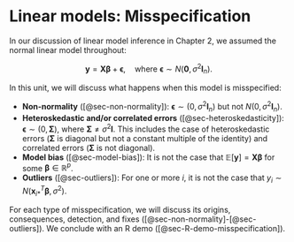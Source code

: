 # Linear models: Misspecification

In our discussion of linear model inference in Chapter 2, we assumed the normal linear model throughout:

$$
\boldsymbol{y} = \boldsymbol{X} \boldsymbol{\beta} + \boldsymbol{\epsilon}, \quad \text{where} \ \boldsymbol{\epsilon} \sim N(\boldsymbol{0}, \sigma^2 \boldsymbol{I}_n).
$$

In this unit, we will discuss what happens when this model is misspecified:

- **Non-normality** ([@sec-non-normality]): $\boldsymbol{\epsilon} \sim (0, \sigma^2 \boldsymbol{I}_n)$ but not $N(0, \sigma^2 \boldsymbol{I}_n)$.
- **Heteroskedastic and/or correlated errors** ([@sec-heteroskedasticity]): $\boldsymbol{\epsilon} \sim (0, \boldsymbol{\Sigma})$, where $\boldsymbol{\Sigma} \neq \sigma^2 \boldsymbol{I}$. This includes the case of heteroskedastic errors ($\boldsymbol{\Sigma}$ is diagonal but not a constant multiple of the identity) and correlated errors ($\boldsymbol{\Sigma}$ is not diagonal).
- **Model bias** ([@sec-model-bias]): It is not the case that $\mathbb{E}[\boldsymbol{y}] = \boldsymbol{X} \boldsymbol{\beta}$ for some $\boldsymbol{\beta} \in \mathbb{R}^p$.
- **Outliers** ([@sec-outliers]): For one or more $i$, it is not the case that $y_i \sim N(\boldsymbol{x}_{i*}^T \boldsymbol{\beta}, \sigma^2)$.

For each type of misspecification, we will discuss its origins, consequences, detection, and fixes ([@sec-non-normality]-[@sec-outliers]). We conclude with an R demo ([@sec-R-demo-misspecification]).
